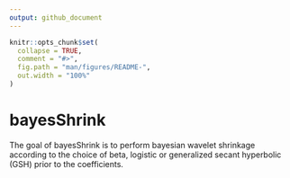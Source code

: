 ```yaml
---
output: github_document
---
```


<!-- README.md is generated from README.Rmd. Please edit that file -->

```r
knitr::opts_chunk$set(
  collapse = TRUE,
  comment = "#>",
  fig.path = "man/figures/README-",
  out.width = "100%"
)
```

# bayesShrink

<!-- badges: start -->
<!-- badges: end -->

The goal of bayesShrink is to perform bayesian wavelet shrinkage according to the choice of beta, logistic or generalized secant hyperbolic (GSH) prior to the coefficients.

